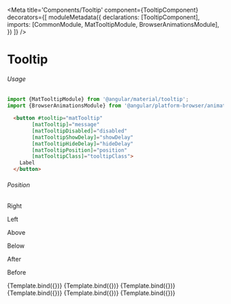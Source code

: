 
<Meta title='Components/Tooltip'
  component={TooltipComponent}
  decorators={[
    moduleMetadata({
      declarations: [TooltipComponent],
      imports: [CommonModule, MatTooltipModule, BrowserAnimationsModule],
    })
]}  />

# Tooltip


###### Usage

```ts
import {MatTooltipModule} from '@angular/material/tooltip';
import {BrowserAnimationsModule} from '@angular/platform-browser/animations';
```

```html
  <button #tooltip="matTooltip"
        [matTooltip]="message"
        [matTooltipDisabled]="disabled"
        [matTooltipShowDelay]="showDelay"
        [matTooltipHideDelay]="hideDelay"
        [matTooltipPosition]="position"
        [matTooltipClass]="tooltipClass">
    Label
  </button>
```
###### Position
<Canvas>
  <p className="story-title">Right</p>
  <p className="story-title">Left</p>
  <p className="story-title">Above</p>
  <p className="story-title">Below</p>
  <p className="story-title">After</p>
  <p className="story-title">Before</p>
  <Story name="Right"
    args={{ position: 'right', message: 'Tooltip Label' }}>
    {Template.bind({})}
  </Story>
  <Story name="Left"
    args={{ position: 'left', message: 'Tooltip Label' }}>
    {Template.bind({})}
  </Story>
  <Story name="Above"
    args={{ position: 'above', message: 'Tooltip Label' }}>
    {Template.bind({})}
  </Story>
  <Story name="Below"
    args={{ position: 'below', message: 'Tooltip Label' }}>
    {Template.bind({})}
  </Story>
  <Story name="After"
    args={{ position: 'after', message: 'Tooltip Label' }}>
    {Template.bind({})}
  </Story>
  <Story name="Before"
    args={{ position: 'before', message: 'Tooltip Label' }}>
    {Template.bind({})}
  </Story>
</Canvas>
